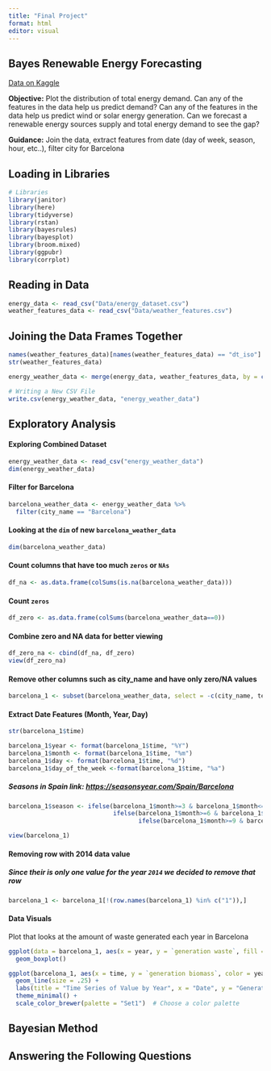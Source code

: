 ```yaml
---
title: "Final Project"
format: html
editor: visual
---
```


## Bayes Renewable Energy Forecasting

[Data on Kaggle](https://www.kaggle.com/datasets/nicholasjhana/energy-consumption-generation-prices-and-weather/data)

**Objective:** Plot the distribution of total energy demand. Can any of the features in the data help us predict demand? Can any of the features in the data help us predict wind or solar energy generation. Can we forecast a renewable energy sources supply and total energy demand to see the gap?

**Guidance:** Join the data, extract features from date (day of week, season, hour, etc..), filter city for Barcelona

## Loading in Libraries

```r
# Libraries
library(janitor)
library(here)
library(tidyverse)
library(rstan)
library(bayesrules)
library(bayesplot)
library(broom.mixed)
library(ggpubr)
library(corrplot)
```

## Reading in Data

```r
energy_data <- read_csv("Data/energy_dataset.csv")
weather_features_data <- read_csv("Data/weather_features.csv")
```

## Joining the Data Frames Together

```r
names(weather_features_data)[names(weather_features_data) == "dt_iso"] <- "time"
str(weather_features_data)
```

```r
energy_weather_data <- merge(energy_data, weather_features_data, by = c("time"))
```

```r
# Writing a New CSV File
write.csv(energy_weather_data, "energy_weather_data")
```

## Exploratory Analysis

#### Exploring Combined Dataset

```r
energy_weather_data <- read_csv("energy_weather_data")
dim(energy_weather_data)
```

#### Filter for Barcelona

```r
barcelona_weather_data <- energy_weather_data %>% 
  filter(city_name == "Barcelona")
```

#### Looking at the `dim` of new `barcelona_weather_data`

```r
dim(barcelona_weather_data)
```

#### Count columns that have too much `zeros` or `NAs`

```r
df_na <- as.data.frame(colSums(is.na(barcelona_weather_data)))
```

#### Count `zeros`

```r
df_zero <- as.data.frame(colSums(barcelona_weather_data==0))
```

#### Combine zero and NA data for better viewing

```r
df_zero_na <- cbind(df_na, df_zero)
view(df_zero_na)
```

#### Remove other columns such as city_name and have only zero/NA values

```r
barcelona_1 <- subset(barcelona_weather_data, select = -c(city_name, temp_min, temp_max, weather_id, `generation hydro pumped storage aggregated`, `forecast wind offshore eday ahead`, rain_1h, rain_3h, snow_3h))

```

#### Extract Date Features (Month, Year, Day)

```r
str(barcelona_1$time)
```

```r
barcelona_1$year <- format(barcelona_1$time, "%Y")
barcelona_1$month <- format(barcelona_1$time, "%m")
barcelona_1$day <- format(barcelona_1$time, "%d")
barcelona_1$day_of_the_week <-format(barcelona_1$time, "%a")
```

##### Seasons in Spain link: <https://seasonsyear.com/Spain/Barcelona>

```r
barcelona_1$season <- ifelse(barcelona_1$month>=3 & barcelona_1$month<=5, "Spring",
                             ifelse(barcelona_1$month>=6 & barcelona_1$month<=8, "Summer",
                                    ifelse(barcelona_1$month>=9 & barcelona_1$month<=11, "Fall","Winter")))
```

```r
view(barcelona_1)
```

#### Removing row with 2014 data value

##### Since their is only one value for the year `2014` we decided to remove that row

```r
barcelona_1 <- barcelona_1[!(row.names(barcelona_1) %in% c("1")),]
```

#### Data Visuals

Plot that looks at the amount of waste generated each year in Barcelona

```r
ggplot(data = barcelona_1, aes(x = year, y = `generation waste`, fill = year)) +
  geom_boxplot() 
```

```r
ggplot(barcelona_1, aes(x = time, y = `generation biomass`, color = year, group = year)) +
  geom_line(size = .25) +
  labs(title = "Time Series of Value by Year", x = "Date", y = "Generation of Biomass") +
  theme_minimal() +
  scale_color_brewer(palette = "Set1")  # Choose a color palette
```

## Bayesian Method

## Answering the Following Questions

## 
